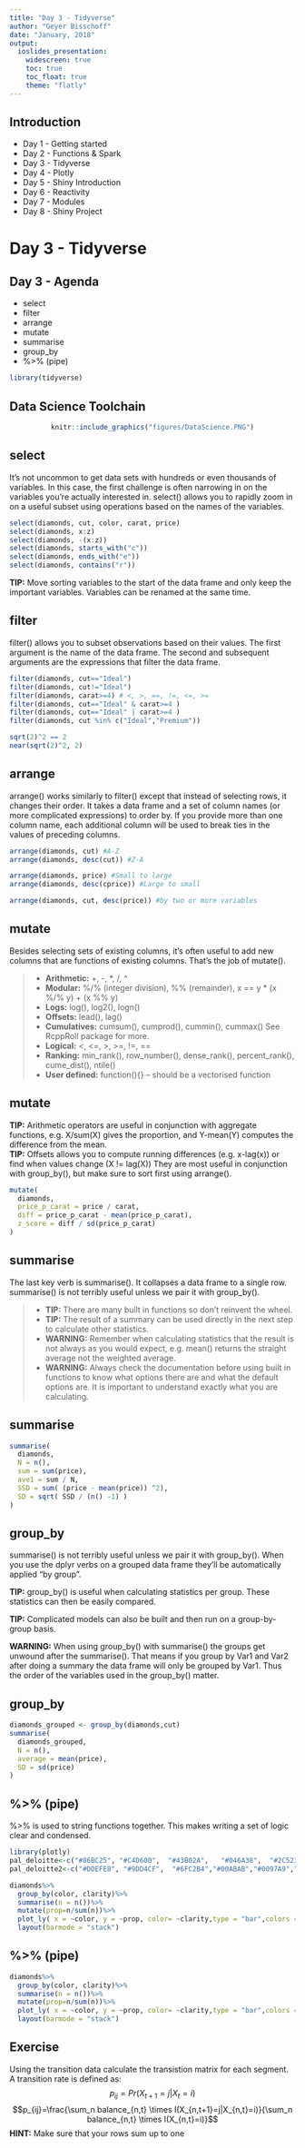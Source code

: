```yaml
---
title: "Day 3 - Tidyverse"
author: "Geyer Bisschoff"
date: "January, 2018"
output: 
  ioslides_presentation:
    widescreen: true
    toc: true
    toc_float: true
    theme: "flatly"
---
```



## Introduction
- Day 1 - Getting started
- Day 2 - Functions & Spark
- Day 3 - Tidyverse
- Day 4 - Plotly
- Day 5 - Shiny Introduction
- Day 6 - Reactivity
- Day 7 - Modules
- Day 8 - Shiny Project


# Day 3 - Tidyverse
## Day 3 - Agenda

- select
- filter
- arrange
- mutate
- summarise
- group_by
- %>% (pipe)

```r
library(tidyverse)
```
## Data Science Toolchain 
<center>
```r
knitr::include_graphics("figures/DataScience.PNG")
```
</center>


## select

It’s not uncommon to get data sets with hundreds or even thousands of variables. In this case, the first challenge is often narrowing in on the variables you’re actually interested in. select() allows you to rapidly zoom in on a useful subset using operations based on the names of the variables.

```r

select(diamonds, cut, color, carat, price)
select(diamonds, x:z)
select(diamonds, -(x:z))
select(diamonds, starts_with("c"))
select(diamonds, ends_with("e"))
select(diamonds, contains("r"))

```
<strong class="blue2">TIP:</strong> Move sorting variables to the start of the data frame and only keep the important variables. Variables can be renamed at the same time.


## filter
filter() allows you to subset observations based on their values. The first argument is the name of the data frame. The second and subsequent arguments are the expressions that filter the data frame.

```r
filter(diamonds, cut=="Ideal")
filter(diamonds, cut!="Ideal")
filter(diamonds, carat>=4) # <, >, ==, !=, <=, >=
filter(diamonds, cut=="Ideal" & carat>=4 )
filter(diamonds, cut=="Ideal" | carat>=4 )
filter(diamonds, cut %in% c("Ideal","Premium"))

sqrt(2)^2 == 2
near(sqrt(2)^2, 2)
```

## arrange
arrange() works similarly to filter() except that instead of selecting rows, it changes their order. It takes a data frame and a set of column names (or more complicated expressions) to order by. If you provide more than one column name, each additional column will be used to break ties in the values of preceding columns.

```r
arrange(diamonds, cut) #A-Z
arrange(diamonds, desc(cut)) #Z-A

arrange(diamonds, price) #Small to large
arrange(diamonds, desc(cprice)) #Large to small

arrange(diamonds, cut, desc(price)) #by two or more variables
```

## mutate
Besides selecting sets of existing columns, it’s often useful to add new columns that are functions of existing columns. That’s the job of mutate().

>- <strong>Arithmetic:</strong> +, -, *, /, ^
>- <strong>Modular:</strong> %/% (integer division), %%  (remainder), x == y * (x %/% y) + (x %% y)
>- <strong>Logs:</strong> log(), log2(), logn()
>- <strong>Offsets:</strong> lead(), lag()
>- <strong>Cumulatives:</strong> cumsum(), cumprod(), cummin(), cummax() See RcppRoll package for more.
>- <strong>Logical:</strong> <, <=, >, >=, !=, ==
>- <strong>Ranking:</strong> min_rank(), row_number(), dense_rank(), percent_rank(),  cume_dist(), ntile()
>- <strong>User defined:</strong> function(){} – should be a vectorised function

## mutate
<strong class="blue2">TIP:</strong> Arithmetic operators are useful in conjunction with aggregate functions, e.g. X/sum(X) gives the proportion, and Y-mean(Y) computes the difference from the mean.  
<strong class="blue2">TIP:</strong> Offsets allows you to compute running differences (e.g. x-lag(x)) or find when values change (X != lag(X)) They are most useful in conjunction with group_by(), but make sure to sort first using arrange().


```r
mutate(
  diamonds,
  price_p_carat = price / carat,
  diff = price_p_carat - mean(price_p_carat),
  z_score = diff / sd(price_p_carat)
)
```


## summarise
The last key verb is summarise(). It collapses a data frame to a single row. summarise() is not terribly useful unless we pair it with group_by().  

>- <strong class="blue2">TIP:</strong> There are many built in functions so don’t reinvent the wheel.  
>- <strong class="blue2">TIP:</strong> The result of a summary can be used directly in the next step to calculate other statistics.  
>- <strong class="red2">WARNING:</strong> Remember when calculating statistics that the result is not always as you would expect, e.g. mean() returns the straight average not the weighted average. 
>- <strong class="red2">WARNING:</strong> Always check the documentation before using built in functions to know what options there are and what the default options are. It is important to understand exactly what you are calculating.

## summarise
```r
summarise(
  diamonds,
  N = n(),
  sum = sum(price),
  ave1 = sum / N,
  SSD = sum( (price - mean(price)) ^2),
  SD = sqrt( SSD / (n() -1) )
)
```

## group_by
summarise() is not terribly useful unless we pair it with group_by(). When you use the dplyr verbs on a grouped data frame they’ll be automatically applied “by group”.

<strong class="blue2">TIP:</strong> group_by() is useful when calculating statistics per group. These statistics can then be easily compared.  

<strong class="blue2">TIP:</strong> Complicated models can also be built and then run on a group-by-group basis.  

<strong class="red2">WARNING:</strong> When using group_by() with summarise() the groups get unwound after the summarise(). That means if you group by Var1 and Var2 after doing a summary the data frame will only be grouped by Var1. Thus the order of the variables used in the  group_by() matter.

## group_by
```r
diamonds_grouped <- group_by(diamonds,cut)
summarise(
  diamonds_grouped,
  N = n(),
  average = mean(price),
  SD = sd(price)
)
```

## %>% (pipe)
%>% is used to string functions together. This makes writing a set of logic clear and condensed.

```r
library(plotly)
pal_deloitte<-c("#86BC25", "#C4D600",  "#43B02A",	"#046A38", 	"#2C5234","#0097A9","#62B5E5","#00A3E0","#0076A8","#012169")
pal_deloitte2<-c("#DDEFE8",	"#9DD4CF", 	"#6FC2B4","#00ABAB","#0097A9","#007680","#004F59")
```
```r
diamonds%>%
  group_by(color, clarity)%>%
  summarise(n = n())%>%
  mutate(prop=n/sum(n))%>%
  plot_ly( x = ~color, y = ~prop, color= ~clarity,type = "bar",colors = pal_deloitte)%>%
  layout(barmode = "stack")
```

## %>% (pipe) {.flexbox .vcenter}
```r
diamonds%>%
  group_by(color, clarity)%>%
  summarise(n = n())%>%
  mutate(prop=n/sum(n))%>%
  plot_ly( x = ~color, y = ~prop, color= ~clarity,type = "bar",colors = pal_deloitte)%>%
  layout(barmode = "stack")
```

## Exercise
Using the transition data calculate the transistion matrix for each segment. A transition rate is defined as:
$$p_{ij}=Pr({X_{t+1}=j|X_{t}=i})$$
$$p_{ij}=\frac{\sum_n balance_{n,t} \times I(X_{n,t+1}=j|X_{n,t}=i)}{\sum_n balance_{n,t} \times I(X_{n,t}=i)}$$
<strong class="yellow2">HINT:</strong> Make sure that your rows sum up to one  



